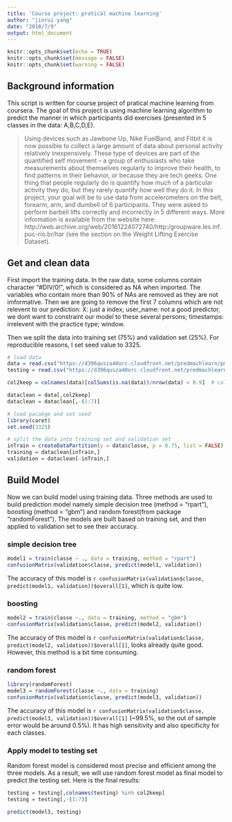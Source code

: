 ```yaml
---
title: 'Course project: pratical machine learning'
author: "jinrui yang"
date: "2018/7/9"
output: html_document
---
```


```r
knitr::opts_chunk$set(echo = TRUE)
knitr::opts_chunk$set(message = FALSE)
knitr::opts_chunk$set(warning = FALSE)
```


## Background information

This script is written for course project of pratical machine learning from coursera. The goal of this project is using machine learning algorithm to predict the manner in which participants did exercises (presented in 5 classes in the data: A,B,C,D,E). 

>Using devices such as Jawbone Up, Nike FuelBand, and Fitbit it is now possible to collect a large amount of data about personal activity relatively inexpensively. These type of devices are part of the quantified self movement – a group of enthusiasts who take measurements about themselves regularly to improve their health, to find patterns in their behavior, or because they are tech geeks. One thing that people regularly do is quantify how much of a particular activity they do, but they rarely quantify how well they do it. In this project, your goal will be to use data from accelerometers on the belt, forearm, arm, and dumbell of 6 participants. They were asked to perform barbell lifts correctly and incorrectly in 5 different ways. More information is available from the website here: http://web.archive.org/web/20161224072740/http:/groupware.les.inf.puc-rio.br/har (see the section on the Weight Lifting Exercise Dataset).


## Get and clean data

First import the training data. In the raw data, some columns contain character "#DIV/0!", which is considered as NA when imported. The variables who contain more than 90% of NAs are removed as they are not imformative. Then we are going to remove the first 7 columns which are not relevent to our prediction: X: just a index; user_name: not a good predictor, we dont want to constraint our model to these several persons; timestamps: irrelevent with the practice type; window.

Then we split the data into training set (75%) and validation set (25%). For reproducible reasons, I set seed value to 3325. 

```r

# load data
data = read.csv("https://d396qusza40orc.cloudfront.net/predmachlearn/pml-training.csv", na.strings = c("NA","","#DIV/0!"))
testing = read.csv("https://d396qusza40orc.cloudfront.net/predmachlearn/pml-testing.csv", na.strings = c("NA", "", "#DIV/0!"))

col2keep = colnames(data)[colSums(is.na(data))/nrow(data) < 0.9]  # column needs to keep

dataclean = data[,col2keep]
dataclean = dataclean[,-(1:7)]

# load pacakge and set seed
library(caret)
set.seed(3325)

# split the data into training set and validation set
inTrain = createDataPartition(y = data$classe, p = 0.75, list = FALSE)
training = dataclean[inTrain,]
validation = dataclean[-inTrain,]

```

## Build Model

Now we can build model using training data. Three methods are used to build prediction model namely simple decision tree (method = "rpart"), boosting (method = "gbm") and random forest(from package "randomForest"). The models are built based on training set, and then applied to validation set to see their accuracy. 

### simple decision tree
```r
model1 = train(classe ~ ., data = training, method = "rpart")
confusionMatrix(validation$classe, predict(model1, validation))
```

The accuracy of this model is `r confusionMatrix(validation$classe, predict(model1, validation))$overall[1]`, which is quite low. 

### boosting
```r
model2 = train(classe ~., data = training, method = "gbm")
confusionMatrix(validation$classe, predict(model2, validation))
```

The accuracy of this model is `r confusionMatrix(validation$classe, predict(model2, validation))$overall[1]`, looks already quite good. However, this method is a bit time consuming. 

### random forest

```r
library(randomForest)
model3 = randomForest(classe ~., data = training)
confusionMatrix(validation$classe, predict(model3, validation))
```

The accuracy of this model is `r confusionMatrix(validation$classe, predict(model3, validation))$overall[1]` (~99.5%, so the out of sample error would be around 0.5%). It has high sensitivity and also specificity for each classes. 

### Apply model to testing set

Random forest model is considered most precise and efficient among the three models. As a result, we will use random forest model as final model to predict the testing set. Here is the final results:
```r

testing = testing[,colnames(testing) %in% col2keep]
testing = testing[,-(1:7)]

predict(model3, testing)

```
